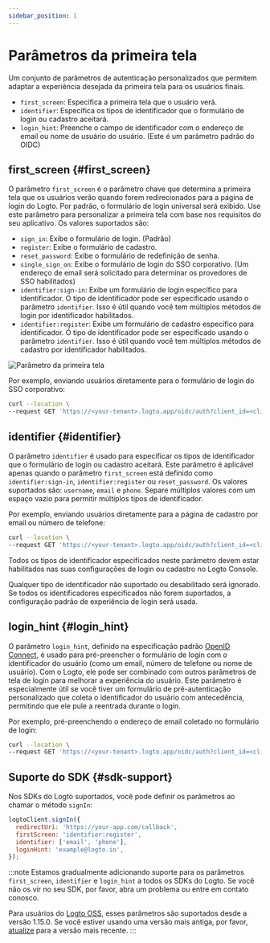 ```yaml
---
sidebar_position: 1
---
```


# Parâmetros da primeira tela

Um conjunto de parâmetros de autenticação personalizados que permitem adaptar a experiência desejada da primeira tela para os usuários finais.

- `first_screen`: Especifica a primeira tela que o usuário verá.
- `identifier`: Especifica os tipos de identificador que o formulário de login ou cadastro aceitará.
- `login_hint`: Preenche o campo de identificador com o endereço de email ou nome de usuário do usuário. (Este é um parâmetro padrão do OIDC)

## first_screen \{#first_screen}

O parâmetro `first_screen` é o parâmetro chave que determina a primeira tela que os usuários verão quando forem redirecionados para a página de login do Logto. Por padrão, o formulário de login universal será exibido. Use este parâmetro para personalizar a primeira tela com base nos requisitos do seu aplicativo. Os valores suportados são:

- `sign_in`: Exibe o formulário de login. (Padrão)
- `register`: Exibe o formulário de cadastro.
- `reset_password`: Exibe o formulário de redefinição de senha.
- `single_sign_on`: Exibe o formulário de login do SSO corporativo. (Um endereço de email será solicitado para determinar os provedores de SSO habilitados)
- `identifier:sign-in`: Exibe um formulário de login específico para identificador. O tipo de identificador pode ser especificado usando o parâmetro `identifier`. Isso é útil quando você tem múltiplos métodos de login por identificador habilitados.
- `identifier:register`: Exibe um formulário de cadastro específico para identificador. O tipo de identificador pode ser especificado usando o parâmetro `identifier`. Isso é útil quando você tem múltiplos métodos de cadastro por identificador habilitados.

<img src="/img/assets/first-screen-parameter.png" alt="Parâmetro da primeira tela" />

Por exemplo, enviando usuários diretamente para o formulário de login do SSO corporativo:

```sh
curl --location \
--request GET 'https://<your-tenant>.logto.app/oidc/auth?client_id=<client_id>&...&first_screen=single_sign_on'
```

## identifier \{#identifier}

O parâmetro `identifier` é usado para especificar os tipos de identificador que o formulário de login ou cadastro aceitará. Este parâmetro é aplicável apenas quando o parâmetro `first_screen` está definido como `identifier:sign-in`, `identifier:register` ou `reset_password`. Os valores suportados são: `username`, `email` e `phone`. Separe múltiplos valores com um espaço vazio para permitir múltiplos tipos de identificador.

Por exemplo, enviando usuários diretamente para a página de cadastro por email ou número de telefone:

```sh
curl --location \
--request GET 'https://<your-tenant>.logto.app/oidc/auth?client_id=<client_id>&...&first_screen=identifier:register&identifier=email phone'
```

Todos os tipos de identificador especificados neste parâmetro devem estar habilitados nas suas configurações de login ou cadastro no Logto Console.

Qualquer tipo de identificador não suportado ou desabilitado será ignorado. Se todos os identificadores especificados não forem suportados, a configuração padrão de experiência de login será usada.

## login_hint \{#login_hint}

O parâmetro `login_hint`, definido na especificação padrão [OpenID Connect](https://openid.net/specs/openid-connect-core-1_0.html#AuthorizationEndpoint), é usado para pré-preencher o formulário de login com o identificador do usuário (como um email, número de telefone ou nome de usuário). Com o Logto, ele pode ser combinado com outros parâmetros de tela de login para melhorar a experiência do usuário. Este parâmetro é especialmente útil se você tiver um formulário de pré-autenticação personalizado que coleta o identificador do usuário com antecedência, permitindo que ele pule a reentrada durante o login.

Por exemplo, pré-preenchendo o endereço de email coletado no formulário de login:

```sh
curl --location \
--request GET 'https://<your-tenant>.logto.app/oidc/auth?client_id=<client_id>&...&first_screen=identifier:sign_in&identifier=email&login_hint=example@logto.io
```

## Suporte do SDK \{#sdk-support}

Nos SDKs do Logto suportados, você pode definir os parâmetros ao chamar o método `signIn`:

```javascript
logtoClient.signIn({
  redirectUri: 'https://your-app.com/callback',
  firstScreen: 'identifier:register',
  identifier: ['email', 'phone'],
  loginHint: 'example@logto.io',
});
```

:::note
Estamos gradualmente adicionando suporte para os parâmetros `first_screen`, `identifier` e `login_hint` a todos os SDKs do Logto. Se você não os vir no seu SDK, por favor, abra um problema ou entre em contato conosco.

Para usuários do [Logto OSS](/logto-oss), esses parâmetros são suportados desde a versão 1.15.0. Se você estiver usando uma versão mais antiga, por favor, [atualize](/logto-oss/upgrading-oss-version) para a versão mais recente.
:::
